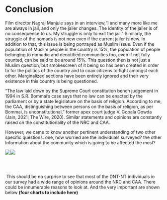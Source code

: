 # **Conclusion**

Film director Nagraj Manjule says in an interview,"I and many more like me are always in jail, and only the jailer changes. The identity of the jailer is of no consequence to us. My struggle is only to exit the jail." Similarly, the struggle of the nomads is not new even if the current jailer is new. In addition to that, this issue is being portrayed as Muslim issue. Even if the population of Muslim people in the country is 15%, the population of people belonging to nomadic and denotified communities too, even if not fully counted, can be said to be around 15%. This question then is not just a Muslim question, but smokescreen of it being so has been created in order to for the politics of the country and to coax citizens to fight amongst each other. Marginalized sections have been entirely ignored and their very existence in this country is being questioned.

"The law laid down by the Supreme Court constitution bench judgement in 1994 in S.R. Bommai's case says that no law can be enacted by the parliament or by a state legislature on the basis of religion. According to me, the CAA, distinguishing between persons on the basis of religion, as per Bommai, is unconstitutional," former apex court judge V. Gopala Gowda (Jain, 2021; The Wire, 2020). Similar statements and opinions are constantly raised on the constitutionality of the NRC and CAA.

However, we came to know another pertinent understanding of two other specific questions. one, how worried are the individuals surveyed? the other Information about the community which is going to be affected the most?

![](https://lh5.googleusercontent.com/aUJBCmDv026NuOyQaMYPBelF_cJbUTA0oQxJeAp6Vi-FK-ETR7PBNbPFEKya-vPMteLaxILadktPaEgaqVJJE25u8HjXBUa_NeqQ9JD2Zc2RE21JxEFuQW2cUvVETq7OkOgQQoZmvypLeMnW3w)![](https://lh3.googleusercontent.com/60ZjmK0O5oDIDi1CFGfgl39-7y5LhZeK9Y-MkqLqYERIDSc-iF2S-QKNNthvAvcGzPFpRVWRhhOuWX-qvbC32QwtEaYdOtuAW3pkWeSiqgSFm-undnMJKbhuDrLrWenP1XCIYRiozcreTE_3nw)

\
\

 This should be no surprise to see that most of the DNT-NT individuals in our survey had a wide range of opinions around the NRC and CAA. There could be innumerable reasons to look at. And the very important are shown below **(four charts to include here)**

\
